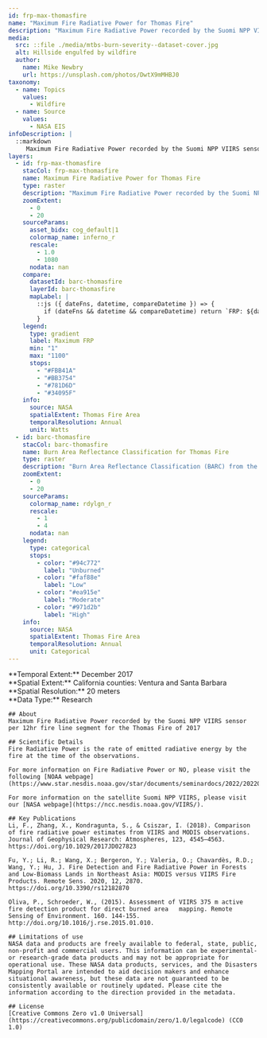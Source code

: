 ```yaml
---
id: frp-max-thomasfire
name: "Maximum Fire Radiative Power for Thomas Fire"
description: "Maximum Fire Radiative Power recorded by the Suomi NPP VIIRS sensor per 12hr fire line segment for the Thomas Fire of 2017"
media:
  src: ::file ./media/mtbs-burn-severity--dataset-cover.jpg
  alt: Hillside engulfed by wildfire
  author:
    name: Mike Newbry
    url: https://unsplash.com/photos/DwtX9mMHBJ0
taxonomy:
  - name: Topics
    values:
      - Wildfire
  - name: Source
    values:
      - NASA EIS
infoDescription: |
  ::markdown
     Maximum Fire Radiative Power recorded by the Suomi NPP VIIRS sensor per 12hr fire line segment for the Thomas Fire of 2017
layers:
  - id: frp-max-thomasfire
    stacCol: frp-max-thomasfire
    name: Maximum Fire Radiative Power for Thomas Fire
    type: raster
    description: "Maximum Fire Radiative Power recorded by the Suomi NPP VIIRS sensor per 12hr fire line segment for the Thomas Fire of 2017"
    zoomExtent:
      - 0
      - 20
    sourceParams:
      asset_bidx: cog_default|1
      colormap_name: inferno_r
      rescale:
        - 1.0
        - 1080
      nodata: nan
    compare:
      datasetId: barc-thomasfire  
      layerId: barc-thomasfire
      mapLabel: |
        ::js ({ dateFns, datetime, compareDatetime }) => {
          if (dateFns && datetime && compareDatetime) return `FRP: ${dateFns.format(datetime, 'yyyy')} VS BARC: ${dateFns.format(compareDatetime, 'yyyy')}`;
        }
    legend:
      type: gradient
      label: Maximum FRP 
      min: "1"
      max: "1100"
      stops:
        - "#FBB41A"
        - "#BB3754"
        - "#781D6D"
        - "#34095F"
    info:
      source: NASA
      spatialExtent: Thomas Fire Area
      temporalResolution: Annual 
      unit: Watts
  - id: barc-thomasfire
    stacCol: barc-thomasfire
    name: Burn Area Reflectance Classification for Thomas Fire
    type: raster
    description: "Burn Area Reflectance Classification (BARC) from the Burned Area Emergency Response (BAER) program for the Thomas Fire of 2017"
    zoomExtent:
      - 0
      - 20
    sourceParams:
      colormap_name: rdylgn_r
      rescale:
        - 1
        - 4
      nodata: nan
    legend:
      type: categorical
      stops:
        - color: "#94c772"
          label: "Unburned"
        - color: "#faf88e"
          label: "Low"
        - color: "#ea915e"
          label: "Moderate"
        - color: "#971d2b"
          label: "High"
    info:
      source: NASA
      spatialExtent: Thomas Fire Area
      temporalResolution: Annual 
      unit: Categorical
---
```


<Block>
  <Prose>   
    **Temporal Extent:** December 2017<br />
    **Spatial Extent:** California counties: Ventura and Santa Barbara <br />
    **Spatial Resolution:** 20 meters<br />
    **Data Type:** Research<br />
  </Prose>
</Block>


<Block>
  <Prose>
  
    ## About
    Maximum Fire Radiative Power recorded by the Suomi NPP VIIRS sensor per 12hr fire line segment for the Thomas Fire of 2017

    ## Scientific Details
    Fire Radiative Power is the rate of emitted radiative energy by the fire at the time of the observations.

    For more information on Fire Radiative Power or NO, please visit the following [NOAA webpage](https://www.star.nesdis.noaa.gov/star/documents/seminardocs/2022/20220420_VAWS_Csiszar_VIIRS_fire.pdf).

    For more information on the satellite Suomi NPP VIIRS, please visit our [NASA webpage](https://ncc.nesdis.noaa.gov/VIIRS/).
    
    ## Key Publications
    Li, F., Zhang, X., Kondragunta, S., & Csiszar, I. (2018). Comparison of fire radiative power estimates from VIIRS and MODIS observations. Journal of Geophysical Research: Atmospheres, 123, 4545–4563. https://doi.org/10.1029/2017JD027823

    Fu, Y.; Li, R.; Wang, X.; Bergeron, Y.; Valeria, O.; Chavardès, R.D.; Wang, Y.; Hu, J. Fire Detection and Fire Radiative Power in Forests and Low-Biomass Lands in Northeast Asia: MODIS versus VIIRS Fire Products. Remote Sens. 2020, 12, 2870. https://doi.org/10.3390/rs12182870

    Oliva, P., Schroeder, W., (2015). Assessment of VIIRS 375 m active fire detection product for direct burned area   mapping. Remote Sensing of Environment. 160. 144-155. http://doi.org/10.1016/j.rse.2015.01.010.

    ## Limitations of use
    NASA data and products are freely available to federal, state, public, non-profit and commercial users. This information can be experimental- or research-grade data products and may not be appropriate for operational use. These NASA data products, services, and the Disasters Mapping Portal are intended to aid decision makers and enhance situational awareness, but these data are not guaranteed to be consistently available or routinely updated. Please cite the information according to the direction provided in the metadata.

    ## License
    [Creative Commons Zero v1.0 Universal](https://creativecommons.org/publicdomain/zero/1.0/legalcode) (CC0 1.0)
  </Prose>
</Block>
